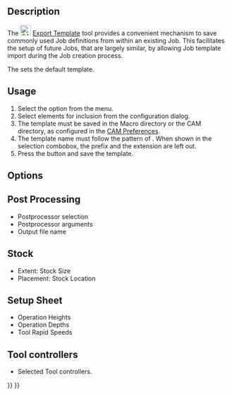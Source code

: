 <languages/>
<translate>

<!--T:12-->
{{Docnav
|[[CAM_Sanity|Sanity]]
|[[CAM_Inspect|Inspect]]
|[[CAM_Workbench|CAM]]
|IconL=CAM_Sanity.svg
|IconR=CAM_Inspect.svg
|IconC=Workbench_CAM.svg
}}

<!--T:1-->
{{GuiCommand
|Name=CAM ExportTemplate
|MenuLocation=CAM → Export Template
|Workbenches=[[CAM_Workbench|CAM]]
|SeeAlso=[[CAM_SetupSheet|CAM SetupSheet]]
}}

==Description== <!--T:2-->

<!--T:3-->
The [[Image:CAM_ExportTemplate.svg|24px]] [[CAM_ExportTemplate|Export Template]] tool provides a convenient mechanism to save commonly used Job definitions from within an existing Job. This facilitates the setup of future Jobs, that are largely similar, by allowing Job template import during the Job creation process.

<!--T:7-->
The {{MenuCommand|Edit → Preferences... → CAM → Job Preferences → Defaults → Template}} sets the default template.

==Usage== <!--T:4-->

<!--T:5-->
# Select the {{MenuCommand|CAM → [[Image:CAM_ExportTemplate.svg|16px]] Export Template}} option from the menu.
# Select elements for inclusion from the {{MenuCommand|Export Template}} configuration dialog.
# The template must be saved in the Macro directory or the CAM directory, as configured in the [[CAM_Preferences|CAM Preferences]].
# The template name must follow the pattern of {{FileName|job_<template name>.json}}. When shown in the selection combobox, the {{FileName|job_}} prefix and the extension are left out.
# Press the {{Button|OK}} button and save the template.

==Options== <!--T:6-->

== Post Processing == <!--T:16-->

<!--T:8-->
* Postprocessor selection
* Postprocessor arguments
* Output file name

== Stock == <!--T:17-->

<!--T:9-->
* Extent: Stock Size
* Placement: Stock Location

== Setup Sheet == <!--T:18-->

<!--T:10-->
* Operation Heights
* Operation Depths
* Tool Rapid Speeds

== Tool controllers == <!--T:19-->

<!--T:11-->
* Selected Tool controllers.


<!--T:13-->
{{Docnav
|[[CAM_Sanity|Sanity]]
|[[CAM_Inspect|Inspect]]
|[[CAM_Workbench|CAM]]
|IconL=CAM_Sanity.svg
|IconR=CAM_Inspect.svg
|IconC=Workbench_CAM.svg
}}

</translate>
{{CAM_Tools_navi{{#translation:}}}}
{{Userdocnavi{{#translation:}}}}